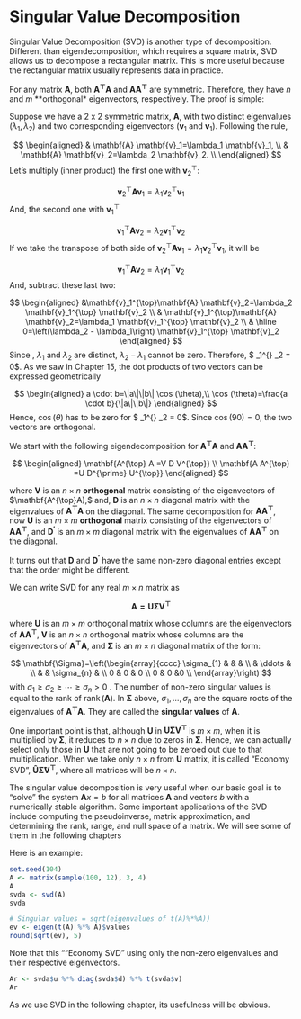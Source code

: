 # Singular Value Decomposition

Singular Value Decomposition (SVD) is another type of decomposition. Different than eigendecomposition, which requires a square matrix, SVD allows us to decompose a rectangular matrix. This is more useful because the rectangular matrix usually represents data in practice.

For any matrix $\mathbf{A}$, both $\mathbf{A^{\top} A}$ and $\mathbf{A A^{\top}}$ are symmetric.  Therefore, they have $n$ and $m$ **orthogonal* eigenvectors, respectively. The proof is simple:

Suppose we have a 2 x 2 symmetric matrix, $\mathbf{A}$, with two distinct eigenvalues ($\lambda_1, \lambda_2$) and two corresponding eigenvectors ($\mathbf{v}_1$ and $\mathbf{v}_1$).  Following the rule, 

$$
\begin{aligned}
& \mathbf{A} \mathbf{v}_1=\lambda_1 \mathbf{v}_1, \\
& \mathbf{A} \mathbf{v}_2=\lambda_2 \mathbf{v}_2. \\
\end{aligned}
$$
Let's multiply (inner product) the first one with $\mathbf{v}_2^{\top}$:

$$
\mathbf{v}_2^{\top}\mathbf{A} \mathbf{v}_1=\lambda_1 \mathbf{v}_2^{\top} \mathbf{v}_1
$$
And, the second one with  $\mathbf{v}_1^{\top}$

$$
\mathbf{v}_1^{\top}\mathbf{A} \mathbf{v}_2=\lambda_2 \mathbf{v}_1^{\top} \mathbf{v}_2
$$
If we take the transpose of both side of $\mathbf{v}_2^{\top}\mathbf{A} \mathbf{v}_1=\lambda_1 \mathbf{v}_2^{\top} \mathbf{v}_1$, it will be

$$
\mathbf{v}_1^{\top}\mathbf{A} \mathbf{v}_2=\lambda_1 \mathbf{v}_1^{\top} \mathbf{v}_2
$$
And, subtract these last two:

$$
\begin{aligned}
&\mathbf{v}_1^{\top}\mathbf{A} \mathbf{v}_2=\lambda_2 \mathbf{v}_1^{\top} \mathbf{v}_2 \\
& \mathbf{v}_1^{\top}\mathbf{A} \mathbf{v}_2=\lambda_1 \mathbf{v}_1^{\top} \mathbf{v}_2 \\
& \hline 0=\left(\lambda_2 - \lambda_1\right)  \mathbf{v}_1^{\top} \mathbf{v}_2 
\end{aligned}
$$
Since , $\lambda_1$ and $\lambda_2$ are distinct, $\lambda_2- \lambda_1$ cannot be zero. Therefore,  $ \mathbf{v}_1^{\top} \mathbf{v}_2 = 0$.  As we saw in Chapter 15, the dot products of two vectors can be expressed geometrically

$$
\begin{aligned}
a \cdot b=\|a\|\|b\| \cos (\theta),\\
\cos (\theta)=\frac{a \cdot b}{\|a\|\|b\|}
\end{aligned}
$$
Hence, $\cos (\theta)$ has to be zero for $ \mathbf{v}_1^{\top} \mathbf{v}_2 = 0$. Since $\cos (90)=0$, the two vectors are orthogonal.

We start with the following eigendecomposition for $\mathbf{A^{\top}A}$ and $\mathbf{A A^{\top}}$:

$$
\begin{aligned}
\mathbf{A^{\top} A =V D V^{\top}} \\
\mathbf{A A^{\top} =U D^{\prime} U^{\top}}
\end{aligned}
$$

where $\mathbf{V}$ is an $n \times n$ **orthogonal** matrix consisting of the eigenvectors of $\mathbf{A^{\top}A),$ and, $\mathbf{D}$ is an $n \times n$ diagonal matrix with the eigenvalues of $\mathbf{A^{\top} A}$ on the diagonal.  The same decomposition for $\mathbf{A A^{\top}}$, now $\mathbf{U}$ is an $m \times m$ **orthogonal** matrix consisting of the eigenvectors of $\mathbf{A A^{\top}}$, and $\mathbf{D^{\prime}}$ is an $m \times m$ diagonal matrix with the eigenvalues of $\mathbf{A A^{\top}}$ on the diagonal.
  
It turns out that $\mathbf{D}$ and $\mathbf{D^{\prime}}$ have the same non-zero diagonal entries except that the order might be different.

We can write SVD for any real $m \times n$ matrix as  

$$
\mathbf{A=U \Sigma V^{\top}}
$$
  
where $\mathbf{U}$ is an $m \times m$ orthogonal matrix whose columns are the eigenvectors of $\mathbf{A A^{\top}}$, $\mathbf{V}$ is an $n \times n$ orthogonal matrix whose columns are the eigenvectors of $\mathbf{A^{\top} A}$, and $\mathbf{\Sigma}$ is an $m \times n$ diagonal matrix of the form:

$$
\mathbf{\Sigma}=\left(\begin{array}{cccc}
\sigma_{1} & & & \\
& \ddots &  \\
& & \sigma_{n} & \\
0 & 0 & 0 \\
0 & 0 &0 \\
\end{array}\right)
$$
with $\sigma_{1} \geq \sigma_{2} \geq \cdots \geq \sigma_{n}>0$ .  The number of non-zero singular values is equal to the rank of $\operatorname{rank}(\mathbf{A})$. In $\mathbf{\Sigma}$ above, $\sigma_{1}, \ldots, \sigma_{n}$ are the square roots of the eigenvalues of $\mathbf{A^{\top} A}$. They are called the **singular values** of $\mathbf{A}$.
  
One important point is that, although $\mathbf{U}$ in $\mathbf{U \Sigma V^{\top}}$ is $m \times m$, when it is multiplied by $\mathbf{\Sigma}$, it reduces to $n \times n$ due to zeros in $\mathbf{\Sigma}$.  Hence, we can actually select only those in $\mathbf{U}$ that are not going to be zeroed out due to that multiplication.  When we take only $n \times n$ from $\mathbf{U}$ matrix, it is called "Economy SVD", $\mathbf{\hat{U} \hat{\Sigma} V^{\top}}$, where all matrices will be $n \times n$.    
  
The singular value decomposition is very useful when our basic goal is to "solve" the system $\mathbf{A} x=b$ for all matrices $\mathbf{A}$ and vectors $b$ with a numerically stable algorithm. Some important applications of the SVD include computing the pseudoinverse, matrix approximation, and determining the rank, range, and null space of a matrix. We will see some of them in the following chapters

Here is an example:

```r
set.seed(104)
A <- matrix(sample(100, 12), 3, 4)
A
svda <- svd(A)
svda

# Singular values = sqrt(eigenvalues of t(A)%*%A))
ev <- eigen(t(A) %*% A)$values
round(sqrt(ev), 5)
```

Note that this ""Economy SVD" using only the non-zero eigenvalues and their respective eigenvectors.

```r
Ar <- svda$u %*% diag(svda$d) %*% t(svda$v)
Ar
```

As we use SVD in the following chapter, its usefulness will be obvious.  



